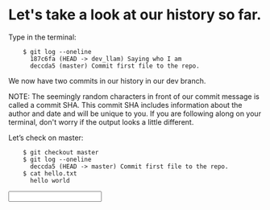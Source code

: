 
Let's take a look at our history so far.
========================================

Type in the terminal:
```
    $ git log --oneline
      187c6fa (HEAD -> dev_llam) Saying who I am
      deccda5 (master) Commit first file to the repo.
```
We now have two commits in our history in our dev branch.

NOTE: The seemingly random characters in front of our commit message is called a commit SHA. This commit SHA includes information about the author and date and will be unique to you. If you are following along on your terminal, don't worry if the output looks a little different.

Let’s check on master:
```
    $ git checkout master
    $ git log --oneline
      deccda5 (HEAD -> master) Commit first file to the repo.
    $ cat hello.txt
      hello world
```

<Input question="Show your repo's history, formtted in 1 line." answer="git log --oneline" />